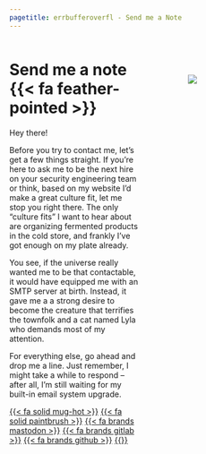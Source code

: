 ```yaml
---
pagetitle: errbufferoverfl - Send me a Note
---
```


::: columns
::: {.column width="50%"}

# Send me a note {{< fa feather-pointed >}}

Hey there!

Before you try to contact me, let's get a few things straight. If you’re here to ask me to be the next hire on your security engineering team or think, based on my website I'd make a great culture fit, let me stop you right there. The only "culture fits" I want to hear about are organizing fermented products in the cold store, and frankly I've got enough on my plate already.

You see, if the universe really wanted me to be that contactable, it would have equipped me with an SMTP server at birth. Instead, it gave me a a strong desire to become the creature that terrifies the townfolk and a cat named Lyla who demands most of my attention.

For everything else, go ahead and drop me a line. Just remember, I might take a while to respond – after all, I’m still waiting for my built-in email system upgrade.

<a class="link-dark me-1" href="https://ko-fi.com/errbufferoverfl" title="Ko-Fi" target="_blank"rel="noopener">{{< fa solid mug-hot >}}</a>
<a class="link-dark me-1" href="https://mastodon.art/@errbufferoverfl" title="Mastodon" target="_blank" rel="noopener">{{< fa solid paintbrush >}}</a>
<a class="link-dark me-1" href="https://genericsocialmediapage.com/@errbufferoverfl" title="Mastodon" target="_blank" rel="noopener">{{< fa brands mastodon >}}</a>
<a class="link-dark me-1" href="https://gitlab.com/errbufferoverfl" title="Gitlab" target="_blank" rel="noopener">{{< fa brands gitlab >}}</a>
<a class="link-dark me-1" href="https://github.com/errbufferoverfl" title="Github" target="_blank" rel="noopener">{{< fa brands github >}}</a>
<a class="link-dark me-1" href="https://x.com/errbufferoverfl" title="X (formerly Twitter)" target="_blank" rel="noopener">{{<fa brands twitter>}}</a>

:::

::: {.column width="10%"}
<!-- empty column to create gap -->
:::

::: {.column width="40%"}
<br>
<br>
<br>
![](/imgs/pexels-juan-felipe-ramirez-312591454-14412883.jpg){fig-alt="Monster Standing in Forest."}
:::
:::
